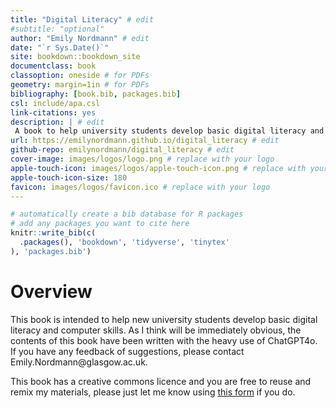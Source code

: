 ```yaml
--- 
title: "Digital Literacy" # edit
#subtitle: "optional" 
author: "Emily Nordmann" # edit
date: "`r Sys.Date()`"
site: bookdown::bookdown_site
documentclass: book
classoption: oneside # for PDFs
geometry: margin=1in # for PDFs
bibliography: [book.bib, packages.bib]
csl: include/apa.csl
link-citations: yes
description: | # edit
 A book to help university students develop basic digital literacy and computer skills
url: https://emilynordmann.github.io/digital_literacy # edit
github-repo: emilynordmann/digital_literacy # edit
cover-image: images/logos/logo.png # replace with your logo
apple-touch-icon: images/logos/apple-touch-icon.png # replace with your logo
apple-touch-icon-size: 180
favicon: images/logos/favicon.ico # replace with your logo
---
```


```r
# automatically create a bib database for R packages
# add any packages you want to cite here
knitr::write_bib(c(
  .packages(), 'bookdown', 'tidyverse', 'tinytex'
), 'packages.bib')

```

# Overview {-}

This book is intended to help new university students develop basic digital literacy and computer skills. As I think will be immediately obvious, the contents of this book have been written with the heavy use of ChatGPT4o. If you have any feedback of suggestions, please contact Emily.Nordmann@glasgow.ac.uk.

This book has a creative commons licence and you are free to reuse and remix my materials, please just let me know using [this form](https://forms.office.com/Pages/ResponsePage.aspx?id=KVxybjp2UE-B8i4lTwEzyKAHhjrab3lLkx60RR1iKjNUMFJWM003NTJHVDFXMUxEWjZRVFozQ1I0Ni4u) if you do.